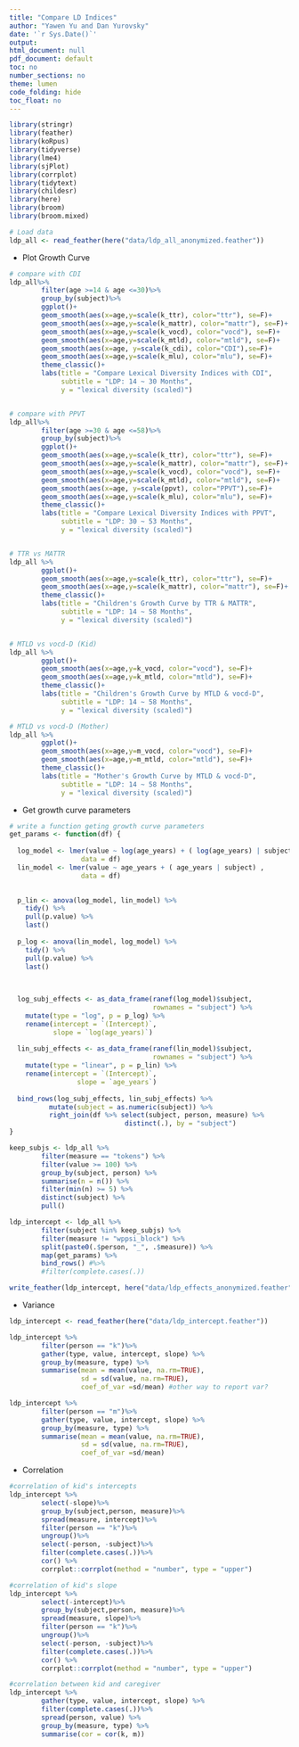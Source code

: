 ```yaml
---
title: "Compare LD Indices"
author: "Yawen Yu and Dan Yurovsky"
date: '`r Sys.Date()`'
output:
html_document: null
pdf_document: default
toc: no
number_sections: no
theme: lumen
code_folding: hide
toc_float: no
---
```

```r
library(stringr)
library(feather)
library(koRpus)
library(tidyverse)
library(lme4)
library(sjPlot)
library(corrplot)
library(tidytext)
library(childesr)
library(here)
library(broom)
library(broom.mixed)
```


```r
# Load data
ldp_all <- read_feather(here("data/ldp_all_anonymized.feather"))
```

* Plot Growth Curve
```r
# compare with CDI 
ldp_all%>%
        filter(age >=14 & age <=30)%>%
        group_by(subject)%>%
        ggplot()+
        geom_smooth(aes(x=age,y=scale(k_ttr), color="ttr"), se=F)+
        geom_smooth(aes(x=age,y=scale(k_mattr), color="mattr"), se=F)+
        geom_smooth(aes(x=age,y=scale(k_vocd), color="vocd"), se=F)+
        geom_smooth(aes(x=age,y=scale(k_mtld), color="mtld"), se=F)+
        geom_smooth(aes(x=age, y=scale(k_cdi), color="CDI"),se=F)+
        geom_smooth(aes(x=age,y=scale(k_mlu), color="mlu"), se=F)+
        theme_classic()+
        labs(title = "Compare Lexical Diversity Indices with CDI", 
             subtitle = "LDP: 14 ~ 30 Months",
             y = "lexical diversity (scaled)")


# compare with PPVT 
ldp_all%>%
        filter(age >=30 & age <=58)%>%
        group_by(subject)%>%
        ggplot()+
        geom_smooth(aes(x=age,y=scale(k_ttr), color="ttr"), se=F)+
        geom_smooth(aes(x=age,y=scale(k_mattr), color="mattr"), se=F)+
        geom_smooth(aes(x=age,y=scale(k_vocd), color="vocd"), se=F)+
        geom_smooth(aes(x=age,y=scale(k_mtld), color="mtld"), se=F)+
        geom_smooth(aes(x=age, y=scale(ppvt), color="PPVT"),se=F)+
        geom_smooth(aes(x=age,y=scale(k_mlu), color="mlu"), se=F)+
        theme_classic()+
        labs(title = "Compare Lexical Diversity Indices with PPVT", 
             subtitle = "LDP: 30 ~ 53 Months",
             y = "lexical diversity (scaled)")


# TTR vs MATTR
ldp_all %>%
        ggplot()+
        geom_smooth(aes(x=age,y=scale(k_ttr), color="ttr"), se=F)+
        geom_smooth(aes(x=age,y=scale(k_mattr), color="mattr"), se=F)+
        theme_classic()+
        labs(title = "Children's Growth Curve by TTR & MATTR",
             subtitle = "LDP: 14 ~ 58 Months",
             y = "lexical diversity (scaled)")


# MTLD vs vocd-D (Kid)
ldp_all %>%
        ggplot()+
        geom_smooth(aes(x=age,y=k_vocd, color="vocd"), se=F)+
        geom_smooth(aes(x=age,y=k_mtld, color="mtld"), se=F)+
        theme_classic()+
        labs(title = "Children's Growth Curve by MTLD & vocd-D",
             subtitle = "LDP: 14 ~ 58 Months",
             y = "lexical diversity (scaled)")

# MTLD vs vocd-D (Mother)
ldp_all %>%
        ggplot()+
        geom_smooth(aes(x=age,y=m_vocd, color="vocd"), se=F)+
        geom_smooth(aes(x=age,y=m_mtld, color="mtld"), se=F)+
        theme_classic()+
        labs(title = "Mother's Growth Curve by MTLD & vocd-D",
             subtitle = "LDP: 14 ~ 58 Months",
             y = "lexical diversity (scaled)")
```

* Get growth curve parameters
```r
# write a function geting growth curve parameters
get_params <- function(df) {
        
  log_model <- lmer(value ~ log(age_years) + ( log(age_years) | subject) ,
                  data = df)
  lin_model <- lmer(value ~ age_years + ( age_years | subject) ,
                  data = df)
  

  p_lin <- anova(log_model, lin_model) %>%
    tidy() %>%
    pull(p.value) %>%
    last()
  
  p_log <- anova(lin_model, log_model) %>%
    tidy() %>%
    pull(p.value) %>%
    last()

  
  
  log_subj_effects <- as_data_frame(ranef(log_model)$subject, 
                                    rownames = "subject") %>%
    mutate(type = "log", p = p_log) %>%
    rename(intercept = `(Intercept)`,
           slope = `log(age_years)`)
  
  lin_subj_effects <- as_data_frame(ranef(lin_model)$subject, 
                                    rownames = "subject") %>%
    mutate(type = "linear", p = p_lin) %>%
    rename(intercept = `(Intercept)`,
                 slope = `age_years`)
  
  bind_rows(log_subj_effects, lin_subj_effects) %>%
          mutate(subject = as.numeric(subject)) %>%
          right_join(df %>% select(subject, person, measure) %>% 
                             distinct(.), by = "subject")
}

keep_subjs <- ldp_all %>%
        filter(measure == "tokens") %>%
        filter(value >= 100) %>%
        group_by(subject, person) %>%
        summarise(n = n()) %>%
        filter(min(n) >= 5) %>%
        distinct(subject) %>%
        pull()

ldp_intercept <- ldp_all %>%
        filter(subject %in% keep_subjs) %>%
        filter(measure != "wppsi_block") %>%
        split(paste0(.$person, "_", .$measure)) %>%
        map(get_params) %>%
        bind_rows() #%>%
        #filter(complete.cases(.))

write_feather(ldp_intercept, here("data/ldp_effects_anonymized.feather"))
```

* Variance 
```r
ldp_intercept <- read_feather(here("data/ldp_intercept.feather"))

ldp_intercept %>%
        filter(person == "k")%>%
        gather(type, value, intercept, slope) %>%
        group_by(measure, type) %>%
        summarise(mean = mean(value, na.rm=TRUE),
                  sd = sd(value, na.rm=TRUE),
                  coef_of_var =sd/mean) #other way to report var?

ldp_intercept %>%
        filter(person == "m")%>%
        gather(type, value, intercept, slope) %>%
        group_by(measure, type) %>%
        summarise(mean = mean(value, na.rm=TRUE),
                  sd = sd(value, na.rm=TRUE),
                  coef_of_var =sd/mean)
```

* Correlation
```r
#correlation of kid's intercepts
ldp_intercept %>%
        select(-slope)%>%
        group_by(subject,person, measure)%>%
        spread(measure, intercept)%>%
        filter(person == "k")%>%
        ungroup()%>%
        select(-person, -subject)%>%
        filter(complete.cases(.))%>%
        cor() %>%
        corrplot::corrplot(method = "number", type = "upper")

#correlation of kid's slope
ldp_intercept %>%
        select(-intercept)%>%
        group_by(subject,person, measure)%>%
        spread(measure, slope)%>%
        filter(person == "k")%>%
        ungroup()%>%
        select(-person, -subject)%>%
        filter(complete.cases(.))%>%
        cor() %>%
        corrplot::corrplot(method = "number", type = "upper")

#correlation between kid and caregiver
ldp_intercept %>%
        gather(type, value, intercept, slope) %>%
        filter(complete.cases(.))%>%
        spread(person, value) %>%
        group_by(measure, type) %>%
        summarise(cor = cor(k, m))
```     